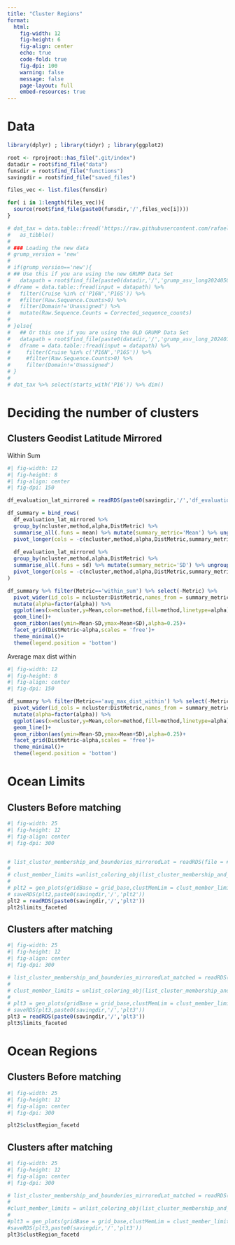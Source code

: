 ```yaml
---
title: "Cluster Regions"
format: 
  html:
    fig-width: 12
    fig-height: 6
    fig-align: center
    echo: true
    code-fold: true
    fig-dpi: 100
    warning: false
    message: false
    page-layout: full
    embed-resources: true
---
```


::: panel-tabset

# Data

```r
library(dplyr) ; library(tidyr) ; library(ggplot2)

root <- rprojroot::has_file(".git/index")
datadir = root$find_file("data")
funsdir = root$find_file("functions")
savingdir = root$find_file("saved_files")

files_vec <- list.files(funsdir)

for( i in 1:length(files_vec)){
  source(root$find_file(paste0(funsdir,'/',files_vec[i])))
}

# dat_tax = data.table::fread('https://raw.githubusercontent.com/rafaelcatoia/zoop_16N/main/treated_taxonomy_dat.csv') %>%
#   as_tibble()
# 
# ### Loading the new data 
# grump_version = 'new'
# 
# if(grump_version=='new'){
# ## Use this if you are using the new GRUMP Data Set
#   datapath = root$find_file(paste0(datadir,'/','grump_asv_long20240501.csv'))
# dframe = data.table::fread(input = datapath) %>%
#   filter(Cruise %in% c('P16N','P16S')) %>% 
#   #filter(Raw.Sequence.Counts>0) %>% 
#   filter(Domain!='Unassigned') %>% 
#   mutate(Raw.Sequence.Counts = Corrected_sequence_counts)
# 
# }else{
#   ## Or this one if you are using the OLD GRUMP Data Set
#   datapath = root$find_file(paste0(datadir,'/','grump_asv_long_20240110.csv'))
#   dframe = data.table::fread(input = datapath) %>%
#     filter(Cruise %in% c('P16N','P16S')) %>% 
#     #filter(Raw.Sequence.Counts>0) %>% 
#     filter(Domain!='Unassigned')
# }
# 
# dat_tax %>% select(starts_with('P16')) %>% dim()
```

# Deciding the number of clusters


::: panel-tabset 

## Clusters Geodist Latitude Mirrored

Within Sum 

```r
#| fig-width: 12
#| fig-height: 8
#| fig-align: center
#| fig-dpi: 150

df_evaluation_lat_mirrored = readRDS(paste0(savingdir,'/','df_evaluation_lat_mirrored'))

df_summary = bind_rows(
  df_evaluation_lat_mirrored %>% 
  group_by(ncluster,method,alpha,DistMetric) %>% 
  summarise_all(.funs = mean) %>% mutate(summary_metric='Mean') %>% ungroup() %>% 
  pivot_longer(cols = -c(ncluster,method,alpha,DistMetric,summary_metric),names_to = 'Metric'),
  
  df_evaluation_lat_mirrored %>% 
  group_by(ncluster,method,alpha,DistMetric) %>% 
  summarise_all(.funs = sd) %>% mutate(summary_metric='SD') %>% ungroup() %>% 
  pivot_longer(cols = -c(ncluster,method,alpha,DistMetric,summary_metric),names_to = 'Metric')
)

df_summary %>% filter(Metric=='within_sum') %>% select(-Metric) %>% 
  pivot_wider(id_cols = ncluster:DistMetric,names_from = summary_metric ) %>%
  mutate(alpha=factor(alpha)) %>% 
  ggplot(aes(x=ncluster,y=Mean,color=method,fill=method,linetype=alpha))+
  geom_line()+
  geom_ribbon(aes(ymin=Mean-SD,ymax=Mean+SD),alpha=0.25)+
  facet_grid(DistMetric~alpha,scales = 'free')+
  theme_minimal()+
  theme(legend.position = 'bottom')

```

Average max dist within 

```r
#| fig-width: 12
#| fig-height: 8
#| fig-align: center
#| fig-dpi: 150

df_summary %>% filter(Metric=='avg_max_dist_within') %>% select(-Metric) %>% 
  pivot_wider(id_cols = ncluster:DistMetric,names_from = summary_metric ) %>%
  mutate(alpha=factor(alpha)) %>% 
  ggplot(aes(x=ncluster,y=Mean,color=method,fill=method,linetype=alpha))+
  geom_line()+
  geom_ribbon(aes(ymin=Mean-SD,ymax=Mean+SD),alpha=0.25)+
  facet_grid(DistMetric~alpha,scales = 'free')+
  theme_minimal()+
  theme(legend.position = 'bottom')
```

:::


# Ocean Limits

::: panel-tabset 

## Clusters Before matching
```r
#| fig-width: 25
#| fig-height: 12
#| fig-align: center
#| fig-dpi: 300


# list_cluster_membership_and_bounderies_mirroredLat = readRDS(file = # paste0(savingdir,'/','list_cluster_membership_and_bounderies_mirroredLat'))
# 
# clust_member_limits =unlist_coloring_obj(list_cluster_membership_and_bounderies_mirroredLat[1:100])
# 
# plt2 = gen_plots(gridBase = grid_base,clustMemLim = clust_member_limits,df_GeoAbio = df_geo_abiotics)
# saveRDS(plt2,paste0(savingdir,'/','plt2'))
plt2 = readRDS(paste0(savingdir,'/','plt2'))
plt2$limits_faceted
```

## Clusters after matching
```r
#| fig-width: 25
#| fig-height: 12
#| fig-align: center
#| fig-dpi: 300

# list_cluster_membership_and_bounderies_mirroredLat_matched = readRDS(file = # paste0(savingdir,'/','list_cluster_membership_and_bounderies_mirroredLat_matched'))
# 
# clust_member_limits = unlist_coloring_obj(list_cluster_membership_and_bounderies_mirroredLat_matched[1:10]# )
# 
# plt3 = gen_plots(gridBase = grid_base,clustMemLim = clust_member_limits,df_GeoAbio = df_geo_abiotics)
# saveRDS(plt3,paste0(savingdir,'/','plt3'))
plt3 = readRDS(paste0(savingdir,'/','plt3'))
plt3$limits_faceted
```


:::

# Ocean Regions

::: panel-tabset 

## Clusters Before matching
```r
#| fig-width: 25
#| fig-height: 12
#| fig-align: center
#| fig-dpi: 300

plt2$clustRegion_facetd
```   


## Clusters after matching
```r
#| fig-width: 25
#| fig-height: 12
#| fig-align: center
#| fig-dpi: 300

# list_cluster_membership_and_bounderies_mirroredLat_matched = readRDS(file =  #paste0(savingdir,'/','list_cluster_membership_and_bounderies_mirroredLat_matched'))
#
#clust_member_limits = unlist_coloring_obj(list_cluster_membership_and_bounderies_mirroredLat_matched[1:100])
#
#plt3 = gen_plots(gridBase = grid_base,clustMemLim = clust_member_limits,df_GeoAbio = df_geo_abiotics)
#saveRDS(plt3,paste0(savingdir,'/','plt3'))
plt3$clustRegion_facetd
```
:::

:::